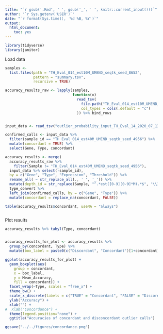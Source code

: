 ```yaml
---
title: "`r gsub('.Rmd', ' ', gsub('_', ' ', knitr::current_input()))`"
author: "`r Sys.getenv('USER')`"
date: "`r format(Sys.time(), '%d %B, %Y')`"
output:
  html_document:
    toc: yes
---
```


```r

library(tidyverse)
library(janitor)

```

Load data

```r

samples <-
  list.files(path = "TH_Eval_014_est10M_UMEND_seqtk_seed_8652",
             pattern = "summary.tsv",
             recursive = TRUE)

accuracy_results_raw <- lapply(samples,
                               function(x)
                                 read_tsv(
                                   file.path("TH_Eval_014_est10M_UMEND_seqtk_seed_8652", x),
                                   col_types = cols(.default = "c")
                                 )) %>% bind_rows


input_data <- read_tsv("outlier_probability_input_TH_Eval_14_2020_07_13.tsv")

confirmed_calls <- input_data %>%
  filter(sample_id == "TH_Eval_014_est40M_UMEND_seqtk_seed_4956") %>%
  mutate(concordant = TRUE) %>%
  select(Gene, Type, concordant)

accuracy_results <- merge(
  accuracy_results_raw %>%
    filter(Sample != "TH_Eval_014_est40M_UMEND_seqtk_seed_4956"),
  input_data %>% select(-sample_id),
  by = c("Gene", "Type", "Expression", "Threshold")) %>%
  rename_all( ~ str_replace_all(., ' ', '_')) %>%
  mutate(depth_id = str_replace(Sample, "^.*est([0-9][0-9]*M).*$", "\\1")) %>%
  type_convert %>%
  left_join(confirmed_calls, by = c("Gene", "Type")) %>%
  mutate(concordant = replace_na(concordant, FALSE))

table(accuracy_results$concordant, useNA = "always")  



```

Plot results

```r

accuracy_results %>% tabyl(Type, concordant)


accuracy_results_for_plot <- accuracy_results %>%
  group_by(concordant, Type) %>%
  mutate(box_label = paste0(c("Discordant", "Concordant")[1+concordant], " (n=",n(), ")"))

ggplot(accuracy_results_for_plot) +
  geom_boxplot(aes(
    group = concordant,
    x = box_label,
    y = Mean_Accuracy,
    fill = concordant)) +
  facet_wrap(~Type, scales = "free_x") +
  theme_bw() +
  scale_x_discrete(labels = c("TRUE" = "Concordant", "FALSE" = "Discordant")) +
  ylab("Accuracy") +
  xlab("") +
#  xlab("Concordance") +
  theme(legend.position="none") +
  ggtitle("Accuracies of concordant and disconcordant outlier calls")

ggsave("../../figures/concordance.png")

```
